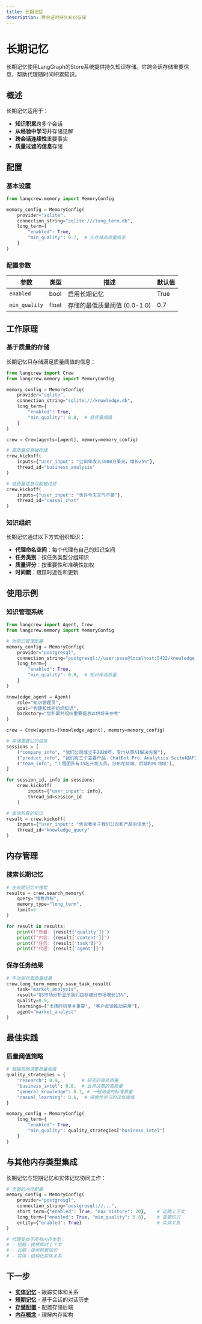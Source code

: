 ```yaml
---
title: 长期记忆
description: 跨会话的持久知识存储
---
```


# 长期记忆

长期记忆使用LangGraph的Store系统提供持久知识存储。它跨会话存储重要信息，帮助代理随时间积累知识。

## 概述

长期记忆适用于：

- **知识积累**跨多个会话
- **从经验中学习**并存储见解
- **跨会话连续性**重要事实
- **质量过滤的信息**存储

## 配置

### 基本设置

```python
from langcrew.memory import MemoryConfig

memory_config = MemoryConfig(
    provider="sqlite",
    connection_string="sqlite:///long_term.db",
    long_term={
        "enabled": True,
        "min_quality": 0.7,  # 仅存储高质量信息
    }
)
```

### 配置参数

| 参数 | 类型 | 描述 | 默认值 |
|------|------|------|--------|
| `enabled` | bool | 启用长期记忆 | True |
| `min_quality` | float | 存储的最低质量阈值 (0.0-1.0) | 0.7 |

## 工作原理

### 基于质量的存储

长期记忆只存储满足质量阈值的信息：

```python
from langcrew import Crew
from langcrew.memory import MemoryConfig

memory_config = MemoryConfig(
    provider="sqlite",
    connection_string="sqlite:///knowledge.db",
    long_term={
        "enabled": True,
        "min_quality": 0.8,  # 高质量阈值
    }
)

crew = Crew(agents=[agent], memory=memory_config)

# 高质量信息被存储
crew.kickoff(
    inputs={"user_input": "公司年收入5000万美元，增长25%"},
    thread_id="business_analysis"
)

# 低质量信息可能被过滤
crew.kickoff(
    inputs={"user_input": "也许今天天气不错"},
    thread_id="casual_chat"
)
```

### 知识组织

长期记忆通过以下方式组织知识：

- **代理命名空间**：每个代理有自己的知识空间
- **任务类别**：按任务类型分组知识
- **质量评分**：按重要性和准确性加权
- **时间戳**：跟踪时近性和更新

## 使用示例

### 知识管理系统

```python
from langcrew import Agent, Crew
from langcrew.memory import MemoryConfig

# 为知识管理配置
memory_config = MemoryConfig(
    provider="postgresql",
    connection_string="postgresql://user:pass@localhost:5432/knowledge_db",
    long_term={
        "enabled": True,
        "min_quality": 0.8,  # 知识库高质量
    }
)

knowledge_agent = Agent(
    role="知识管理员",
    goal="构建和维护组织知识",
    backstory="您积累并组织重要信息以供将来参考"
)

crew = Crew(agents=[knowledge_agent], memory=memory_config)

# 存储重要公司信息
sessions = [
    ("company_info", "我们公司成立于2020年，专门从事AI解决方案"),
    ("product_info", "我们有三个主要产品：ChatBot Pro、Analytics Suite和API Gateway"),
    ("team_info", "工程团队有15名开发人员，分布在前端、后端和ML领域"),
]

for session_id, info in sessions:
    crew.kickoff(
        inputs={"user_input": info},
        thread_id=session_id
    )

# 查询积累的知识
result = crew.kickoff(
    inputs={"user_input": "告诉我关于我们公司和产品的信息"},
    thread_id="knowledge_query"
)
```

## 内存管理

### 搜索长期记忆

```python
# 在长期记忆中搜索
results = crew.search_memory(
    query="销售目标",
    memory_type="long_term",
    limit=5
)

for result in results:
    print(f"质量: {result['quality']}")
    print(f"内容: {result['content']}")
    print(f"任务: {result['task']}")
    print(f"代理: {result['agent']}")
```

### 保存任务结果

```python
# 手动保存高质量结果
crew.long_term_memory.save_task_result(
    task="market_analysis",
    result="Q3市场分析显示我们目标细分市场增长15%",
    quality=0.9,
    learnings=["市场时机至关重要", "客户反馈推动采用"],
    agent="market_analyst"
)
```

## 最佳实践

### 质量阈值策略

```python
# 根据用例调整质量阈值
quality_strategies = {
    "research": 0.9,        # 研究的极高质量
    "business_intel": 0.8,  # 业务决策的高质量
    "general_knowledge": 0.7, # 一般用途的标准质量
    "casual_learning": 0.6,  # 探索性学习的较低阈值
}

memory_config = MemoryConfig(
    long_term={
        "enabled": True,
        "min_quality": quality_strategies["business_intel"]
    }
)
```

## 与其他内存类型集成

长期记忆与短期记忆和实体记忆协同工作：

```python
# 全面的内存配置
memory_config = MemoryConfig(
    provider="postgresql",
    connection_string="postgresql://...",
    short_term={"enabled": True, "max_history": 20},    # 近期上下文
    long_term={"enabled": True, "min_quality": 0.8},    # 重要知识
    entity={"enabled": True}                            # 实体关系
)

# 代理受益于所有内存类型：
# - 短期：提供即时上下文
# - 长期：提供积累知识
# - 实体：结构化实体关系
```

## 下一步

- **[实体记忆](/zh/guides/memory/entity)** - 跟踪实体和关系
- **[短期记忆](/zh/guides/memory/short-term)** - 基于会话的对话历史
- **[存储配置](/zh/guides/memory/storage)** - 配置存储后端
- **[内存概念](/zh/concepts/memory)** - 理解内存架构
